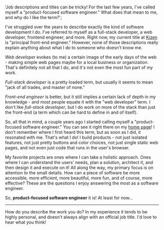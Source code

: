   'Job descriptions and titles can be tricky! For the last few years, I\'ve called myself a "product-focused software engineer." What does that mean to me, and why do I like the term?';

I've struggled over the years to describe exactly the kind of software development I do. I've referred to myself as a full-stack developer, a web developer, frontend engineer, and more. Right now, my current title at [Kizen](https://kizen.com) is "principal front-end engineer." However, none of those descriptions really explain anything about what I do to someone who doesn't know me.

_Web developer_ evokes (to me) a certain image of the early days of the web - making simple web pages maybe for a local business or organization. That's definitely not all that I do, and it's not even the most fun part of my work.

_Full-stack developer_ is a pretty loaded term, but usually it seems to mean "jack of all trades, and master of none."

_Front-end engineer_ is better, but it still implies a certain lack of depth in my knowledge - and most people equate it with the "web developer" term. I don't like _full-stack developer_, but I do work on more of the stack than just the front-end (a term which can be hard to define in and of itself).

So, all that in mind, a couple years ago I started calling myself a "product-focused software engineer." You can see it right there on my [home page](https://keegan.codes)! I don't remember where I first heard this term, but as soon as I did, it resonated with me. That's what I do! I build products - not just isolated features, not just pretty buttons and color choices, not just single static web pages, and not even just code that runs in the user's browser.

My favorite projects are ones where I can take a holistic approach. Ones where I can understand the users' needs, plan a solution, architect it, and then design it and execute on it! All along the way, my primary focus is on attention to the small details. How can a piece of software be more accessible, more efficient, more beautiful, more fun, and of course, more effective? These are the questions I enjoy answering the most as a software engineer.

So, **product-focused software engineer** it is! At least for now...

---

How do you describe the work you do? In my experience it tends to be highly personal, and doesn't always align with an official job title. I'd love to hear what you think!
